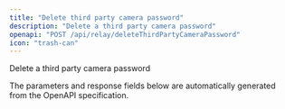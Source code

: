 ```yaml
---
title: "Delete third party camera password"
description: "Delete a third party camera password"
openapi: "POST /api/relay/deleteThirdPartyCameraPassword"
icon: "trash-can"
---
```


Delete a third party camera password

<Note>
The parameters and response fields below are automatically generated from the OpenAPI specification.
</Note>
